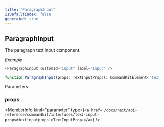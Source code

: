 ```yaml
---
title: "ParagraphInput"
isDefaultIndex: false
generated: true
---
```



<!-- This file was generated from the CommandKit source. Do not modify. Instead, re-run the "docgen" script -->


## ParagraphInput

<GenerationInfo sourceFile="packages/commandkit/src/components/v1/modal/Modal.ts" sourceLine="145" packageName="commandkit" />

The paragraph text input component.



*Example*

```ts
<ParagraphInput customId="input" label="Input" />
```

```ts title="Signature"
function ParagraphInput(props: TextInputProps): CommandKitElement<'text-input'>
```
Parameters

### props

<MemberInfo kind="parameter" type={`<a href='/docs/next/api-reference/commandkit/interfaces/text-input-props#textinputprops'>TextInputProps</a>`} />

